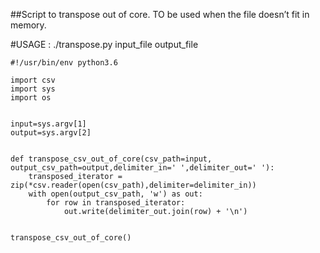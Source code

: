 ##Script to transpose out of core. TO be used when the file doesn't fit in memory.


#USAGE : ./transpose.py input_file output_file

```
#!/usr/bin/env python3.6

import csv
import sys
import os


input=sys.argv[1]
output=sys.argv[2]


def transpose_csv_out_of_core(csv_path=input, output_csv_path=output,delimiter_in=' ',delimiter_out=' '):
	transposed_iterator = zip(*csv.reader(open(csv_path),delimiter=delimiter_in))
	with open(output_csv_path, 'w') as out:
		for row in transposed_iterator:
			out.write(delimiter_out.join(row) + '\n')


transpose_csv_out_of_core()
```
